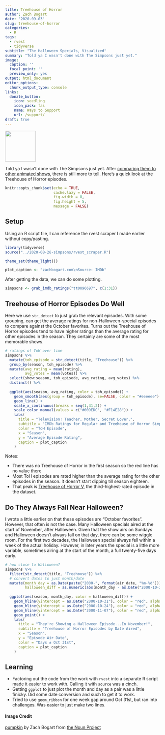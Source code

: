 ```yaml
---
title: Treehouse of Horror
author: Zach Bogart
date: '2020-09-03'
slug: treehouse-of-horror
categories:
  - R
tags:
  - rvest
  - tidyverse
subtitle: "The Halloween Specials, Visualized"
summary: "Told ya I wasn't done with The Simpsons just yet."
image:
  caption: ''
  focal_point: ''
  preview_only: yes
output: html_document
editor_options:
  chunk_output_type: console
links:
  donate_button:
    icon: seedling
    icon_pack: fas
    name: Ways to Support
    url: /support/
draft: true
---
```


<!-- Icon Image: Small -->
<img src="featured.png" width="100"/> 

<!--Starting Blurb-->
Told ya I wasn't done with The Simpsons just yet. After [comparing them to other animated shows](https://zachbogart.com/post/cartoonies/), there is still more to tell. Here's a quick look at the Treehouse of Horror episodes.

<!--Put actual work here-->
```r
knitr::opts_chunk$set(echo = TRUE, 
                      cache.lazy = FALSE,
                      fig.width = 8,
                      fig.height = 5,
                      message = FALSE)
```

## Setup

Using an R script file, I can reference the rvest scraper I made earlier without copy/pasting.

```r
library(tidyverse)
source("../2020-08-28-simpsons/rvest_scraper.R")

theme_set(theme_light())

plot_caption <- "zachbogart.com\nSource: IMDb"
```

After getting the data, we can do some plotting.

```r
simpsons <- grab_imdb_ratings("tt0096697", c(1:31))
```

## Treehouse of Horror Episodes Do Well

Here we use `str_detect` to just grab the relevant episodes. With some grouping, can get the average ratings for non-Halloween-special episodes to compare against the October favorites. Turns out the Treehouse of Horror episodes tend to have higher ratings than the average rating for other episodes in the season. They certainly are some of the most memorable shows.

```r
# ratings of ToH over time
simpsons %>% 
  mutate(toh_episode = str_detect(title, "Treehouse")) %>% 
  group_by(season, toh_episode) %>% 
  mutate(avg_rating = mean(rating), 
         avg_votes = mean(votes)) %>% 
  select(show:season, toh_episode, avg_rating, avg_votes) %>% 
  distinct() %>% 
  
  ggplot(aes(season, avg_rating, color = toh_episode)) +
    geom_smooth(aes(group = toh_episode), se=FALSE, color = "#eeeeee") +
    geom_line() +
    scale_x_continuous(breaks = seq(1,31,2)) +
    scale_color_manual(values = c("#009EDC", "#F14E28")) +
    labs(
      title = "Television! Teacher, Mother, Secret Lover.",
      subtitle = "IMDb Ratings for Regular and Treehouse of Horror Simpsons Episodes",
      color = "ToH Episode",
      x = "Season",
      y = "Average Episode Rating",
      caption = plot_caption
    )
```

Notes: 

- There was no Treehouse of Horror in the first season so the red line has no value there
- Most ToH episodes are rated higher than the average rating for the other episodes in the season. It doesn't start dipping till season eighteen. 
- That peak is [Treehouse of Horror V](https://en.wikipedia.org/wiki/Treehouse_of_Horror_V), the third-highest-rated episode in the dataset.

## Do They Always Fall Near Halloween?

I wrote a little earlier on that these episodes are "October favorites". However, that often is not the case. Many Halloween specials aired at the start of November, after Halloween. Given that the show airs on Sundays and Halloween doesn't always fall on that day, there can be some wiggle room. For the first two decades, the Halloween special always fell within a week of the actual holiday. However, in later years the special is a little more variable, sometimes airing at the start of the month, a full twenty-five days early. 

```r
# how close to Halloween?
simpsons %>% 
  filter(str_detect(title, "Treehouse")) %>% 
  # convert dates to just month/date
  mutate(month_day = as.Date(paste("2000-", format(air_date, "%m-%d"))),
         halloween_diff = as.numeric(abs(month_day - as.Date("2000-10-31")))) %>% 
  
  ggplot(aes(season, month_day, color = halloween_diff)) +
    geom_hline(yintercept = as.Date("2000-10-31"), color = "red", alpha = 0.4) +
    geom_hline(yintercept = as.Date("2000-10-24"), color = "red", alpha = 0.4, linetype = "dashed") +
    geom_hline(yintercept = as.Date("2000-11-07"), color = "red", alpha = 0.4, linetype = "dashed") +
    geom_point() +
    labs(
      title = "They're Showing a Halloween Episode...In November!",
      subtitle = "Treehouse of Horror Episodes by Date Aired",
      x = "Season",
      y = "Episode Air Date",
      color = "Days ± Oct 31st",
      caption = plot_caption
    )
```

<!--Section on Learning (general notes that came up)-->
## Learning

- Factoring out the code from the work with `rvest` into a separate R script made it easier to work with. Calling it with `source` was a cinch.
- Getting `ggplot` to just plot the month and day as a pair was a little finicky. Did some date conversion and such to get it to work. 
- Tried to use `geom_ribbon` for one week gap around Oct 31st, but ran into challenges. Was easier to just make two lines.

<!--Noun Image Credit-->
#### Image Credit
[pumpkin](https://thenounproject.com/search/?creator=4129988&q=halloween&i=2136276) by Zach Bogart from [the Noun Project](https://thenounproject.com/)
